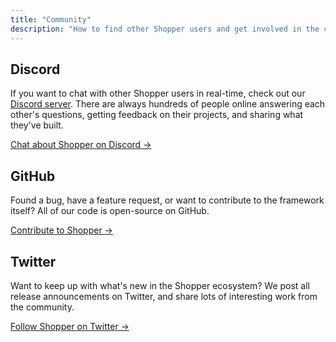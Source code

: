 ```yaml
---
title: "Community"
description: "How to find other Shopper users and get involved in the community."
---
```



## Discord

If you want to chat with other Shopper users in real-time, check out our [Discord server](https://discord.gg/AqWpFVR). There are always hundreds of people online answering each other's questions, getting feedback on their projects, and sharing what they've built.

[Chat about Shopper on Discord &rarr;](/discord)


## GitHub

Found a bug, have a feature request, or want to contribute to the framework itself? All of our code is open-source on GitHub.

[Contribute to Shopper &rarr;](https://github.com/shopperlabs/framework)

## Twitter

Want to keep up with what's new in the Shopper ecosystem? We post all release announcements on Twitter, and share lots of interesting work from the community.

[Follow Shopper on Twitter &rarr;](https://twitter.com/laravelshopper)

